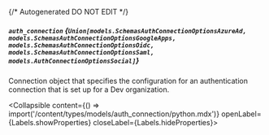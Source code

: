 {/* Autogenerated DO NOT EDIT  */}

##### `auth_connection` *{`Union[models.SchemasAuthConnectionOptionsAzureAd, models.SchemasAuthConnectionOptionsGoogleApps, models.SchemasAuthConnectionOptionsOidc, models.SchemasAuthConnectionOptionsSaml, models.AuthConnectionOptionsSocial]`}*
Connection object that specifies the configuration for an
authentication connection that is set up for a Dev organization.

<Collapsible content={() => import('/content/types/models/auth_connection/python.mdx')} openLabel={Labels.showProperties} closeLabel={Labels.hideProperties}>
</Collapsible>


